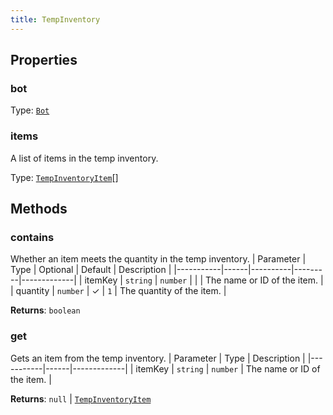 ```yaml
---
title: TempInventory
---
```



## Properties
### bot

Type: [`Bot`](/api-legacy/bot)

### items <Badge text="Getter" size="small" />	
A list of items in the temp inventory.

Type: [`TempInventoryItem`](/api-legacy/models/tempinventoryitem)[]

## Methods

### contains
Whether an item meets the quantity in the temp inventory.
| Parameter | Type | Optional | Default | Description |
|-----------|------|----------|---------|-------------|
| itemKey | `string` \| `number` |  |  | The name or ID of the item. |
| quantity | `number` | ✓ | `1` | The quantity of the item. |

**Returns**: `boolean`

### get
Gets an item from the temp inventory.
| Parameter | Type | Description |
|-----------|------|-------------|
| itemKey | `string` \| `number` | The name or ID of the item. |

**Returns**: `null` \| [`TempInventoryItem`](/api-legacy/models/tempinventoryitem)
